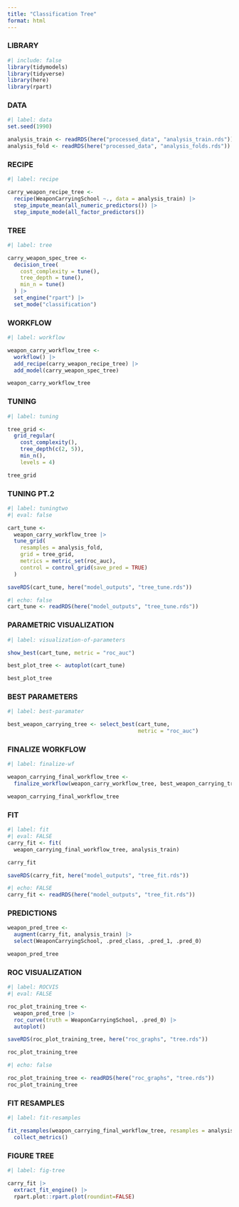 ```yaml
---
title: "Classification Tree"
format: html
---
```


### LIBRARY
```r
#| include: false
library(tidymodels)
library(tidyverse)
library(here)
library(rpart)
```
### DATA

```r
#| label: data
set.seed(1990)

analysis_train <- readRDS(here("processed_data", "analysis_train.rds"))
analysis_fold <- readRDS(here("processed_data", "analysis_folds.rds"))
```


### RECIPE
```r
#| label: recipe

carry_weapon_recipe_tree <-
  recipe(WeaponCarryingSchool ~., data = analysis_train) |>
  step_impute_mean(all_numeric_predictors()) |>
  step_impute_mode(all_factor_predictors())
```

### TREE

```r
#| label: tree

carry_weapon_spec_tree <-
  decision_tree(
    cost_complexity = tune(),
    tree_depth = tune(),
    min_n = tune()
  ) |>
  set_engine("rpart") |>
  set_mode("classification")
```

### WORKFLOW

```r
#| label: workflow

weapon_carry_workflow_tree <-
  workflow() |>
  add_recipe(carry_weapon_recipe_tree) |>
  add_model(carry_weapon_spec_tree)

weapon_carry_workflow_tree
```
### TUNING

```r
#| label: tuning

tree_grid <-
  grid_regular(
    cost_complexity(),
    tree_depth(c(2, 5)),
    min_n(),
    levels = 4)

tree_grid
```

### TUNING PT.2

```r
#| label: tuningtwo
#| eval: false

cart_tune <-
  weapon_carry_workflow_tree |>
  tune_grid(
    resamples = analysis_fold,
    grid = tree_grid,
    metrics = metric_set(roc_auc),
    control = control_grid(save_pred = TRUE)
  )

saveRDS(cart_tune, here("model_outputs", "tree_tune.rds"))
```
```r
#| echo: false
cart_tune <- readRDS(here("model_outputs", "tree_tune.rds"))
```



### PARAMETRIC VISUALIZATION

```r
#| label: visualization-of-parameters

show_best(cart_tune, metric = "roc_auc")

best_plot_tree <- autoplot(cart_tune)

best_plot_tree
```

### BEST PARAMETERS

```r
#| label: best-paramater

best_weapon_carrying_tree <- select_best(cart_tune, 
                                         metric = "roc_auc")
```

### FINALIZE WORKFLOW

```r
#| label: finalize-wf

weapon_carrying_final_workflow_tree <-
  finalize_workflow(weapon_carry_workflow_tree, best_weapon_carrying_tree)

weapon_carrying_final_workflow_tree
```

### FIT

```r
#| label: fit
#| eval: FALSE
carry_fit <- fit(
  weapon_carrying_final_workflow_tree, analysis_train)

carry_fit

saveRDS(carry_fit, here("model_outputs", "tree_fit.rds"))
```

```r
#| echo: FALSE
carry_fit <- readRDS(here("model_outputs", "tree_fit.rds"))
```

### PREDICTIONS

```r

weapon_pred_tree <-
  augment(carry_fit, analysis_train) |>
  select(WeaponCarryingSchool, .pred_class, .pred_1, .pred_0)

weapon_pred_tree
```

### ROC VISUALIZATION
```r
#| label: ROCVIS
#| eval: FALSE

roc_plot_training_tree <-
  weapon_pred_tree |>
  roc_curve(truth = WeaponCarryingSchool, .pred_0) |>
  autoplot()

saveRDS(roc_plot_training_tree, here("roc_graphs", "tree.rds"))

roc_plot_training_tree
```

```r
#| echo: false

roc_plot_training_tree <- readRDS(here("roc_graphs", "tree.rds"))
roc_plot_training_tree
```


### FIT RESAMPLES

```r
#| label: fit-resamples

fit_resamples(weapon_carrying_final_workflow_tree, resamples = analysis_fold) |>
  collect_metrics()
```

### FIGURE TREE

```r
#| label: fig-tree

carry_fit |>
  extract_fit_engine() |>
  rpart.plot::rpart.plot(roundint=FALSE)
```



